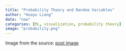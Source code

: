 ```yaml
---
title: "Probability Theory and Random Variables"
author: "Huayu Liang"
date: "now"
categories: [ML, visualization, probability theory]
image: "probability.png"
---
```


Image from the source: [post image](https://vitalflux.com/maximum-likelihood-estimation-concepts-examples/)
